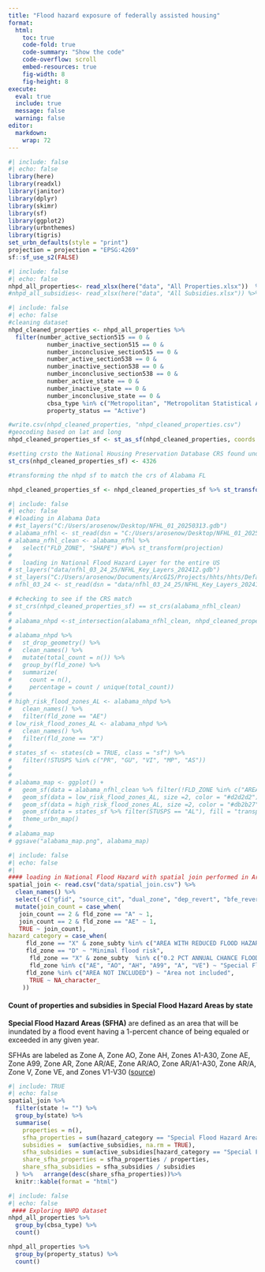 ```yaml
---
title: "Flood hazard exposure of federally assisted housing"
format:
  html:
    toc: true
    code-fold: true
    code-summary: "Show the code"
    code-overflow: scroll
    embed-resources: true
    fig-width: 8
    fig-height: 8
execute:
  eval: true
  include: true
  message: false
  warning: false
editor: 
  markdown: 
    wrap: 72
---
```


```r
#| include: false
#| echo: false
library(here)
library(readxl)
library(janitor)
library(dplyr)
library(skimr)
library(sf)
library(ggplot2)
library(urbnthemes)
library(tigris)
set_urbn_defaults(style = "print")
projection = projection = "EPSG:4269"
sf::sf_use_s2(FALSE)

```

```r
#| include: false
#| echo: false
nhpd_all_properties<- read_xlsx(here("data", "All Properties.xlsx"))  %>% clean_names()
#nhpd_all_subsidies<- read_xlsx(here("data", "All Subsidies.xlsx")) %>% clean_names()
```

```r
#| include: false
#| echo: false
#cleaning dataset 
nhpd_cleaned_properties <- nhpd_all_properties %>% 
  filter(number_active_section515 == 0 & 
           number_inactive_section515 == 0 & 
           number_inconclusive_section515 == 0 &
           number_active_section538 == 0 & 
           number_inactive_section538 == 0 & 
           number_inconclusive_section538 == 0 &
           number_active_state == 0 &
           number_inactive_state == 0 & 
           number_inconclusive_state == 0 &
           cbsa_type %in% c("Metropolitan", "Metropolitan Statistical Area") & 
           property_status == "Active")

#write.csv(nhpd_cleaned_properties, "nhpd_cleaned_properties.csv")
#geocoding based on lat and long
nhpd_cleaned_properties_sf <- st_as_sf(nhpd_cleaned_properties, coords = c("longitude", "latitude")) 

#setting crsto the National Housing Preservation Database CRS found under "source" in ArcGis
st_crs(nhpd_cleaned_properties_sf) <- 4326

#transforming the nhpd sf to match the crs of Alabama FL

nhpd_cleaned_properties_sf <- nhpd_cleaned_properties_sf %>% st_transform(projection)

```

```r
#| include: false
#| echo: false
# #loading in Alabama Data
# #st_layers("C:/Users/arosenow/Desktop/NFHL_01_20250313.gdb")
# alabama_nfhl <- st_read(dsn = "C:/Users/arosenow/Desktop/NFHL_01_20250313.gdb", layer = "S_FLD_HAZ_AR")
# alabama_nfhl_clean <- alabama_nfhl %>%
#   select("FLD_ZONE", "SHAPE") #%>% st_transform(projection)
#   
#   loading in National Flood Hazard Layer for the entire US
# st_layers("data/nfhl_03_24_25/NFHL_Key_Layers_202412.gdb")
# st_layers("C:/Users/arosenow/Documents/ArcGIS/Projects/hhts/hhts/Default.gdb")
# nfhl_03_24 <- st_read(dsn = "data/nfhl_03_24_25/NFHL_Key_Layers_202412.gdb", layer = "S_FLD_HAZ_AR", METHOD=ONLY_CCW)

# #checking to see if the CRS match
# st_crs(nhpd_cleaned_properties_sf) == st_crs(alabama_nfhl_clean)
# 
# alabama_nhpd <-st_intersection(alabama_nfhl_clean, nhpd_cleaned_properties_sf ) 
# 
# alabama_nhpd %>% 
#   st_drop_geometry() %>% 
#   clean_names() %>%
#   mutate(total_count = n()) %>% 
#   group_by(fld_zone) %>% 
#   summarize( 
#     count = n(), 
#     percentage = count / unique(total_count)) 
# 
# high_risk_flood_zones_AL <- alabama_nhpd %>% 
#   clean_names() %>%
#   filter(fld_zone == "AE") 
# low_risk_flood_zones_AL <- alabama_nhpd %>% 
#   clean_names() %>%
#   filter(fld_zone == "X")
# 
# states_sf <- states(cb = TRUE, class = "sf") %>%
#   filter(!STUSPS %in% c("PR", "GU", "VI", "MP", "AS"))
# 
# 
# alabama_map <- ggplot() + 
#   geom_sf(data = alabama_nfhl_clean %>% filter(!FLD_ZONE %in% c("AREA NOT INCLUDED", "X")), fill = "lightblue") + 
#   geom_sf(data = low_risk_flood_zones_AL, size =2, color = "#d2d2d2") +
#   geom_sf(data = high_risk_flood_zones_AL, size =2, color = "#db2b27") +
#   geom_sf(data = states_sf %>% filter(STUSPS == "AL"), fill = "transparent", color = "black") + 
#   theme_urbn_map() 
#   
# alabama_map      
# ggsave("alabama_map.png", alabama_map)

```

```r
#| include: false
#| echo: false
#| 
#### loading in National Flood Hazard with spatial join performed in ArcGIS 
spatial_join <- read.csv("data/spatial_join.csv") %>% 
  clean_names() %>% 
  select(-c("gfid", "source_cit", "dual_zone", "dep_revert", "bfe_revert", "ar_subtrv", "ar_revert", "vel_unit", "velocity", "v_datum", "depth", "len_unit", "dfirm_id", "version_id", "fld_ar_id")) %>% 
  mutate(join_count = case_when( 
   join_count == 2 & fld_zone == "A" ~ 1,
   join_count == 2 & fld_zone == "AE" ~ 1,
   TRUE ~ join_count),
hazard_category = case_when(
     fld_zone == "X" & zone_subty %in% c("AREA WITH REDUCED FLOOD HAZARD DUE TO ACCREDITED LEVEE SYSTEM", "AREA WITH REDUCED FLOOD RISK DUE TO LEVEE",  "AREA OF MINIMAL FLOOD HAZARD", "")  ~ "Minimal flood risk",
     fld_zone == "D" ~ "Minimal flood risk", 
      fld_zone == "X" & zone_subty  %in% c("0.2 PCT ANNUAL CHANCE FLOOD HAZARD", "1 PCT DEPTH LESS THAN 1 FOOT", "0.2 PCT ANNUAL CHANCE FLOOD HAZARD IN COASTAL ZONE", "0.2 PCT ANNUAL CHANCE FLOOD HAZARD IN COMBINED RIVERINE AND COASTAL ZONE", "1 PCT FUTURE CONDITIONS", "0.2 PCT ANNUAL CHANCE FLOOD HAZARD CONTAINED IN CHANNEL") ~ "Moderate flood hazard",
      fld_zone %in% c("AE", "AO", "AH", "A99", "A", "VE") ~ "Special Flood Hazard Area", 
     fld_zone %in% c("AREA NOT INCLUDED") ~ "Area not included",
      TRUE ~ NA_character_  
    ))

```

#### Count of properties and subsidies in Special Flood Hazard Areas by state

**Special Flood Hazard Areas (SFHA)** are defined as an area that will
be inundated by a flood event having a 1-percent chance of being equaled
or exceeded in any given year.

SFHAs are labeled as Zone A, Zone AO, Zone AH, Zones A1-A30, Zone AE,
Zone A99, Zone AR, Zone AR/AE, Zone AR/AO, Zone AR/A1-A30, Zone AR/A,
Zone V, Zone VE, and Zones V1-V30
([source](https://www.fema.gov/about/glossary/flood-zones))

```r
#| include: TRUE
#| echo: false
spatial_join %>% 
  filter(state != "") %>%
  group_by(state) %>%
  summarise(
    properties = n(), 
    sfha_properties = sum(hazard_category == "Special Flood Hazard Area", na.rm = TRUE), 
    subsidies =  sum(active_subsidies, na.rm = TRUE), 
    sfha_subsidies = sum(active_subsidies[hazard_category == "Special Flood Hazard Area"], na.rm = TRUE),  # Count of subsidies in SFHA
    share_sfha_properties = sfha_properties / properties,
    share_sfha_subsidies = sfha_subsidies / subsidies
  ) %>%   arrange(desc(share_sfha_properties))%>%
  knitr::kable(format = "html")

```

```r
#| include: false
#| echo: false
 #### Exploring NHPD dataset
nhpd_all_properties %>% 
  group_by(cbsa_type) %>% 
  count()

nhpd_all_properties %>% 
  group_by(property_status) %>% 
  count()
```
